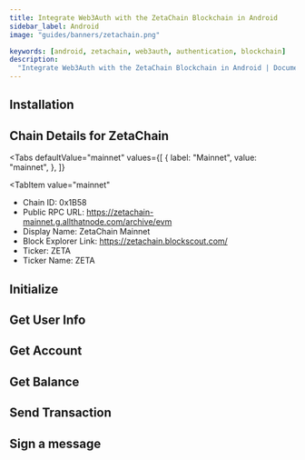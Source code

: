 ```yaml
---
title: Integrate Web3Auth with the ZetaChain Blockchain in Android
sidebar_label: Android
image: "guides/banners/zetachain.png"

keywords: [android, zetachain, web3auth, authentication, blockchain]
description:
  "Integrate Web3Auth with the ZetaChain Blockchain in Android | Documentation - Web3Auth"
---
```



<SEO
  title="Integrate Web3Auth with the ZetaChain Blockchain in Android"
  description="Integrate Web3Auth with the ZetaChain Blockchain in Android | Documentation - Web3Auth"
  image="https://web3auth.io/docs/guides/banners/zetachain.png"
  slug="/connect-blockchain/evm/zetachain/android"
/>

## Installation

<InstallationSnippet />

## Chain Details for ZetaChain

<Tabs
 defaultValue="mainnet"
  values={[
    { label: "Mainnet", value: "mainnet", },
  ]}
>

<TabItem
  value="mainnet"
>

- Chain ID: 0x1B58
- Public RPC URL: https://zetachain-mainnet.g.allthatnode.com/archive/evm
- Display Name: ZetaChain Mainnet
- Block Explorer Link: https://zetachain.blockscout.com/
- Ticker: ZETA
- Ticker Name: ZETA

</TabItem>
</Tabs>

## Initialize

<InitialisationSnippet />

## Get User Info

<UserInfoSnippet />

## Get Account

<GetAccountSnippet />

## Get Balance

<GetBalanceSnippet />

## Send Transaction

<SendTransactionSnippet />

## Sign a message

<SignMessageSnippet />
